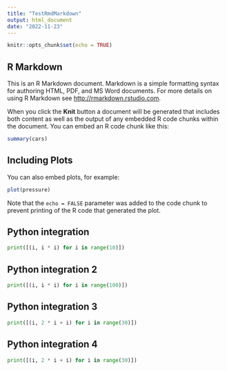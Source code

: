 ```yaml
---
title: "TestRmdMarkdown"
output: html_document
date: "2022-11-23"
---
```


```r
knitr::opts_chunk$set(echo = TRUE)
```

## R Markdown

This is an R Markdown document. Markdown is a simple formatting syntax for authoring HTML, PDF, and MS Word documents. For more details on using R Markdown see <http://rmarkdown.rstudio.com>.

When you click the **Knit** button a document will be generated that includes both content as well as the output of any embedded R code chunks within the document. You can embed an R code chunk like this:

```r
summary(cars)
```

## Including Plots

You can also embed plots, for example:

```r
plot(pressure)
```

Note that the `echo = FALSE` parameter was added to the code chunk to prevent printing of the R code that generated the plot.

## Python integration
```python
print([(i, i * i) for i in range(10)])
```

## Python integration 2
```python
print([(i, i * i) for i in range(100)])
```
## Python integration 3
```python
print([(i, 2 * i + i) for i in range(30)])
```

## Python integration 4
```python
print([(i, 2 * i + i) for i in range(30)])
```
